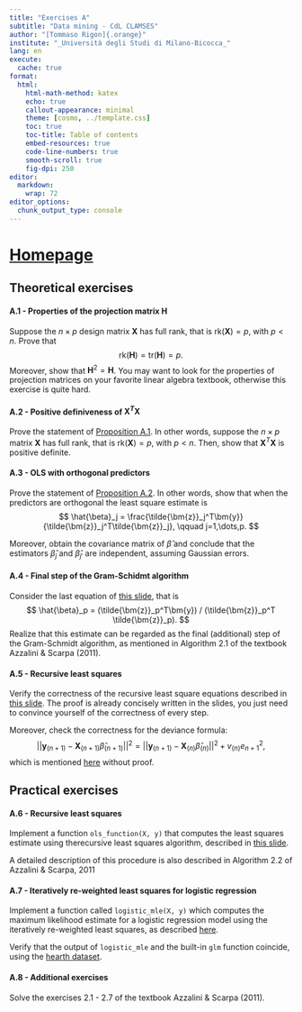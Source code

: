 ```yaml
---
title: "Exercises A"
subtitle: "Data mining - CdL CLAMSES"
author: "[Tommaso Rigon]{.orange}"
institute: "_Università degli Studi di Milano-Bicocca_"
lang: en
execute:
  cache: true
format:
  html:
    html-math-method: katex
    echo: true
    callout-appearance: minimal
    theme: [cosmo, ../template.css]
    toc: true
    toc-title: Table of contents
    embed-resources: true
    code-line-numbers: true
    smooth-scroll: true
    fig-dpi: 250
editor: 
  markdown: 
    wrap: 72
editor_options: 
  chunk_output_type: console
---
```


# [Homepage](../index.html)

## Theoretical exercises

#### A.1 - Properties of the projection matrix $\bm{H}$

Suppose the $n\times p$ design matrix $\bm{X}$ has [full rank]{.blue}, that is $\text{rk}(\bm{X}) = p$, with $p < n$. [Prove]{.orange} that 
$$
\text{rk}(\bm{H}) = \text{tr}(\bm{H}) = p.
$$
Moreover, show that $\bm{H}^2 = \bm{H}$. You may want to look for the properties of [projection matrices]{.orange} on your favorite linear algebra textbook, otherwise this exercise is quite hard. 

#### A.2 - Positive definiveness of $\bm{X}^T\bm{X}$

[Prove]{.orange} the statement of [Proposition A.1](../slides/un_A.html#cholesky-factorization). In other words, suppose the  $n\times p$  matrix $\bm{X}$ has [full rank]{.blue}, that is $\text{rk}(\bm{X}) = p$, with $p < n$. Then, show that $\bm{X}^T\bm{X}$ is [positive definite]{.blue}.

#### A.3 - OLS with orthogonal predictors

[Prove]{.orange} the statement of [Proposition A.2](../slides/un_A.html#orthogonal-predictors). In other words, show that when the predictors are orthogonal the least square estimate is $$
\hat{\beta}_j = \frac{\tilde{\bm{z}}_j^T\bm{y}}{\tilde{\bm{z}}_j^T\tilde{\bm{z}}_j}, \qquad j=1,\dots,p.
$$

Moreover, obtain the covariance matrix of $\hat{\beta}$ and conclude that the estimators $\hat{\beta}_j$ and $\hat{\beta}_{j'}$ are independent, assuming Gaussian errors.

#### A.4 - Final step of the Gram-Schidmt algorithm

Consider the last equation of [this slide](../slides/un_A.html#the-qr-decomposition-and-least-squares), that is
$$
\hat{\beta}_p = (\tilde{\bm{z}}_p^T\bm{y}) / (\tilde{\bm{z}}_p^T \tilde{\bm{z}}_p).
$$
Realize that this estimate can be regarded as the [final]{.orange} (additional) [step]{.orange} of the [Gram-Schmidt]{.blue} algorithm, as mentioned in Algorithm 2.1 of the textbook Azzalini \& Scarpa (2011).

#### A.5 - Recursive least squares

[Verify]{.orange} the correctness of the [recursive least square]{.blue} equations described in [this slide](../slides/un_A.html#the-recursive-least-squares-algorithm-i). The proof is already concisely written in the slides, you just need to convince yourself of the correctness of every step. 

Moreover, check the correctness for the deviance formula:
$$
||\bm{y}_{(n + 1)} - \bm{X}_{(n+1)}\hat{\beta}_{(n+1)}||^2 = ||\bm{y}_{(n + 1)} - \bm{X}_{(n)}\hat{\beta}_{(n)}||^2 + v_{(n)} e_{n+1}^2,
$$
which is mentioned [here](../slides/un_A.html#the-recursive-least-squares-algorithm-ii) without proof. 


## Practical exercises

#### A.6 - Recursive least squares

[Implement]{.orange} a function `ols_function(X, y)` that computes the least squares estimate using therecursive least squares algorithm, described in [this slide](../slides/un_A.html#the-recursive-least-squares-algorithm-i).

A detailed description of this procedure is also described in [Algorithm 2.2]{.blue} of Azzalini \& Scarpa, 2011

#### A.7 - Iteratively re-weighted least squares for logistic regression

Implement a function called `logistic_mle(X, y)` which computes the maximum likelihood estimate for a logistic regression model using the [iteratively re-weighted least squares]{.blue}, as described [here](../slides/un_A.html#iteratively-re-weighted-least-squares-ii). 

Verify that the output of `logistic_mle` and the built-in `glm` function coincide, using the [hearth dataset](../slides/un_A.html#the-heart-dataset).

#### A.8 - Additional exercises

Solve the exercises 2.1 - 2.7 of the [textbook]{.orange} Azzalini \& Scarpa (2011).